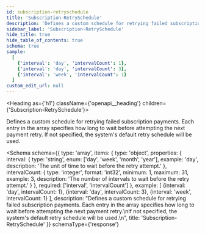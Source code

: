 ```yaml
---
id: subscription-retryschedule
title: 'Subscription-RetrySchedule'
description: 'Defines a custom schedule for retrying failed subscription payments. Each entry in the array specifies how long to wait before attempting the next payment retry.'
sidebar_label: 'Subscription-RetrySchedule'
hide_title: true
hide_table_of_contents: true
schema: true
sample:
  [
    {'interval': 'day', 'intervalCount': 1},
    {'interval': 'day', 'intervalCount': 3},
    {'interval': 'week', 'intervalCount': 1}
  ]
custom_edit_url: null
---
```



<Heading as={'h1'} className={'openapi__heading'} children={'Subscription-RetrySchedule'}></Heading>

Defines a custom schedule for retrying failed subscription payments. Each entry in the array specifies how long to wait before attempting the next payment retry.
If not specified, the system's default retry schedule will be used.

<Schema
  schema={{
    type: 'array',
    items: {
      type: 'object',
      properties: {
        interval: {
          type: 'string',
          enum: ['day', 'week', 'month', 'year'],
          example: 'day',
          description: 'The unit of time to wait before the retry attempt.'
        },
        intervalCount: {
          type: 'integer',
          format: 'int32',
          minimum: 1,
          maximum: 31,
          example: 3,
          description: 'The number of intervals to wait before the retry attempt.'
        }
      },
      required: ['interval', 'intervalCount']
    },
    example: [
      {interval: 'day', intervalCount: 1},
      {interval: 'day', intervalCount: 3},
      {interval: 'week', intervalCount: 1}
    ],
    description:
      "Defines a custom schedule for retrying failed subscription payments. Each entry in the array specifies how long to wait before attempting the next payment retry.\nIf not specified, the system's default retry schedule will be used.\n",
    title: 'Subscription-RetrySchedule'
  }}
  schemaType={'response'}
></Schema>

